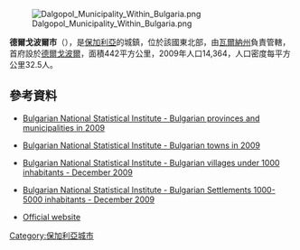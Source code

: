 [[Image:Dalgopol_Municipality_Within_Bulgaria.png|right]]

'''德爾戈波爾市'''（{{lang-bg|Дългопол}}），是[[保加利亞|保加利亞]]的城鎮，位於該國東北部，由[[瓦爾納州|瓦爾納州]]負責管轄，首府設於[[德爾戈波爾|德爾戈波爾]]，面積442平方公里，2009年人口14,364，人口密度每平方公里32.5人。

{{Coord|43|0|N|27|20|E|display=title}}

==參考資料==
*{{en icon}} [https://web.archive.org/web/20101113000000/http://www.nsi.bg/otrasalen.php?otr=53&a1=1583&a2=1584&a3=1585#cont#cont Bulgarian National Statistical Institute - Bulgarian provinces and municipalities in 2009]
*{{en icon}} [https://web.archive.org/web/20101113165731/http://www.nsi.bg/otrasalen.php?otr=53&a1=1583&a2=1584&a3=1588#cont#cont Bulgarian National Statistical Institute - Bulgarian towns in 2009]
*{{en icon}} [http://www.nsi.bg/nrnm/index.php?ezik=en&f=8&s=1&date=29.12.2010&e=1&s1=4&c1=2&a1=1000&c=0 Bulgarian National Statistical Institute - Bulgarian villages under 1000 inhabitants - December 2009] {{Wayback|url=http://www.nsi.bg/nrnm/index.php?ezik=en&f=8&s=1&date=29.12.2010&e=1&s1=4&c1=2&a1=1000&c=0 |date=20171110031811 }}
*{{en icon}} [http://www.nsi.bg/nrnm/index.php?ezik=en&f=8&s=1&date=29.12.2010&e=1&s1=4&c1=3&a1=1000&c=1&s2=4&c2=2&a2=5000 Bulgarian National Statistical Institute - Bulgarian Settlements 1000-5000 inhabitants - December 2009] {{Wayback|url=http://www.nsi.bg/nrnm/index.php?ezik=en&f=8&s=1&date=29.12.2010&e=1&s1=4&c1=3&a1=1000&c=1&s2=4&c2=2&a2=5000 |date=20171110031803 }}
* [https://web.archive.org/web/20101104151450/http://www.dalgopol.org/english.htm Official website] {{en icon}}

{{Bulgaria-geo-stub}}
[[Category:保加利亞城市|Category:保加利亞城市]]